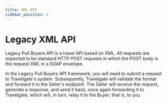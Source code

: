 ```yaml
---
title: XML API
sidebar_position: 3
---
```


# Legacy XML API

Legacy Pull Buyers API is a travel API based on XML. All requests are expected to be standard HTTP POST requests in which the POST body is the request XML in a SOAP envelope.

In the Legacy Pull Buyers API framework, you will need to submit a request to Travelgate's system. Subsequently, Travelgate will validate the format and forward it to the Seller's endpoint. The Seller will receive the request, generate a response, and send it back, once again forwarding it to Travelgate, which will, in turn, relay it to the Buyer; that is, to you.